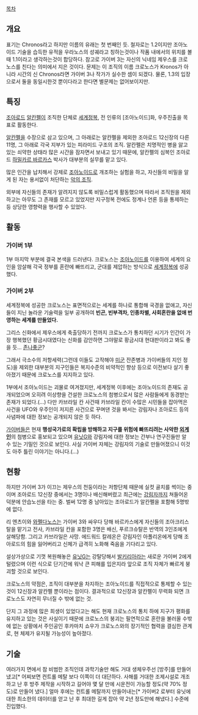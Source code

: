 [[목차]]
== 개요 ==
표기는 Chronos라고 하지만 이름의 유래는 첫 번째인 듯. 철자로는 1.2이지만 조아노이드 기술을 습득한 유적을 우라노스의 성궤라고 칭하는것이나 작품 내에서의 위치를 볼때 1.1이라고 생각하는것이 합당하다. 참고로 가이버 3는 자신의 닉네임 제우스를 크로노스를 친다는 의미에서 지은 것이다. 문제는 이 조직의 이름 크로노스가 Kronos가 아니라 시간의 신 Chronos라면 가이버 3나 작가가 실수한 셈이 되겠다. 물론, 1.3의 입장으로서 둘을 동일시한것 뿐이다라고 한다면 별문제는 없어보이지만.

== 특징 ==
[[조아로드]] [[알칸펠]]이 조직한 단체로 [[세계정복]], 전 인류의 [조아노이드]화, 우주진출을 목표로 활동한다.

[[알칸펠]]을 수장으로 삼고 있으며, 그 아래로는 알칸펠을 제외한 조아로드 12신장의 다른 11명, 그 아래로 각국 지부가 있는 피라미드 구조의 조직. 알칸펠은 치명적인 병을 앓고 있는 쇠약한 상태라 많은 시간을 잠자면서 보내고 있기 때문에, 알칸펠의 심복인 조아로드 [[하밀카르 바르카스]] 박사가 대부분의 실무를 맡고 있다.

많은 인간을 납치해서 강제로 [[조아노이드]]로 개조하는 실험을 하고, 자신들의 비밀을 알게 된 자는 용서없이 처단하는 [[악의 조직]].

외부에 자신들의 존재가 알려지지 않도록 비밀스럽게 활동했으며 따라서 조직원을 제외하고는 아무도 그 존재를 모르고 있었지만 지구정복 전에도 정계나 언론 등을 통제하는 등 상당한 영향력을 행사할 수 있었다.

== 활동 ==
=== 가이버 1부 ===
1부 마지막 부분에 결국 본색을 드러낸다. 크로노스는 [[조아노이드]]를 이용하여 세계의 요인을 암살해 각국 정부를 혼란에 빠뜨리고, 군대를 제압하는 방식으로 [[세계정복]]에 성공했다.

=== 가이버 2부 ===
세계정복에 성공한 크로노스는 표면적으로는 세계를 하나로 통합해 국경을 없애고, 자신들이 지닌 놀라운 기술력을 일부 공개하여 '''빈곤, 빈부격차, 인종차별, 사회혼란을 없애 번영하는 세계를 만들었다.'''

그리스 신화에서 제우스에게 축출당하기 전까지 크로노스가 통치하던 시기가 인간이 가장 행복했던 황금시대였다는 신화를 감안하면 그야말로 황금시대 현대판이라고 봐도 좋을 듯... [[존나좋군]]?

그래서 극소수의 저항세력(그런데 이들도 고작해야 [[미군]] 잔존병과 가이버들의 지인 정도)을 제외한 대부분의 지구인들은 복지수준의 비약적인 향상 등으로 이전보다 살기 좋아졌기 때문에 크로노스를 지지하고 있다.

1부에서 조아노이드는 괴물로 여겨졌지만, 세계정복 이후에는 조아노이드의 존재도 공개되었으며 오히려 이상향을 건설한 크로노스의 첨병으로서 많은 사람들에게 동경받는 존재가 되었다.(…) 다만 카브라일 칸 사건때 카브라일 칸이 수많은 시민들을 잡아먹은 사건을 UFO와 우주인이 저지른 사건으로 꾸며댄 것을 봐서는 강림자나 조아로드 등의 사념파에 대한 정보는 공개되지 않은 듯 하다.

[[가이버]]들은 현재 '''행성국가로의 확립을 방해하고 지구를 위험에 빠뜨리려는 사악한 [[외계인]]'''의 첨병으로 홍보되고 있으며 [[유닛G]]와 강림자에 대한 정보는 간부나 연구진들만 알 수 있는 기밀인 것으로 보인다. 사실 가이버 자체는 강림자의 기술로 만들어졌으니 이것도 아주 틀린 이야기는 아니다.(…)

== 현황 ==
하지만 가이버 3가 이끄는 제우스의 천둥이라는 저항단체 때문에 실컷 골치를 썩이는 중이며 조아로드 12신장 중에서는 3명이나 배신해버렸고 최근에는 [[강림자]]까지 쳐들어온 덕분에 안습노선을 타는 중. 벌써 12명 중 남아있는 조아로드가 알칸펠을 포함해 5명밖에 없다.

리 엔츠이와 [[와펠다노스]]는 가이버 3와 싸우다 당해 바르카스에게 자신들의 조아크리스탈을 맡기고 전사, 카브라일 칸을 포함한 3명은 배신, 푸르크슈탈은 반역의 3인조에게 살해당함. 그리고 카브라일은 사망. 에드워드 칼레온은 강림자인 아폴리온에게 당해 조아로드의 힘을 잃어버리고 신체가 급격히 노화해 죽음을 기다리고 있다.

설상가상으로 기껏 복원해놓은 [[유닛G]]는 강탈당해서 [[발키리아]]라는 새로운 가이버 2에게 털렸으며 이런 식으로 단기간에 워낙 큰 피해를 입은지라 앞으로 조직 자체가 빠르게 붕괴할 것으로 보인다.

크로노스의 약점은, 조직이 대부분을 차지하는 조아노이드를 직접적으로 통제할 수 있는 것이 12신장과 알칸펠 뿐이라는 점이다. 결과적으로 12신장과 알칸펠이 무력화 되면 크로노스도 자연히 무너질 수 밖에 없는 것.

단지 그 과정에 많은 희생이 있었다고는 해도 현재 크로노스의 통치 하에 지구가 평화를 유지하고 있는 것은 사실이기 때문에 크로노스의 붕괴는 필연적으로 혼란을 불러올 수밖에 없는 상황에서 주인공인 후카마치 쇼우가 크로노스와의 장기적인 협력을 결심한 관계로, 현 체제가 유지될 가능성이 높아졌다.

== 기술 ==
여러가지 면에서 참 비범한 조직인데 과학기술만 해도 거대 생체우주선 [방주]를 만들어냈고[* 어찌보면 컨트롤 메탈 보다 이쪽이 더 대단하다. 사해를 거대한 조제시설로 개조하고 난 후 방주 제작을 시작하고 길어야 몇 달 만에 시운전이 가능할 정도(약 70% 정도)로 만들어 냈다.] 얼마 후에는 컨트롤 메탈까지 만들어내는[* 가이버2 로부터 유닛에 대한 최소한의 데이터를 얻고 난 후 최대한 길게 잡아 약 2년 정도만에 해냈다.] 수준에 진입했다.

